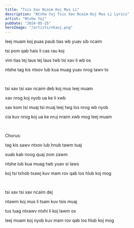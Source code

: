 ```yaml
---
title: "Tsis Xav Ncaim Koj Mus Li"
description: "Ntxhw Yaj Tsis Xav Ncaim Koj Mus Li Lyrics"
artist: "Ntxhw Yaj"
pubDate: "2024-05-25"
heroImage: "/artists/nkauj.png"
---
```


leej muam koj puas paub tias wb yuav sib ncaim

tsi pom qab hais li cas rau koj

vim tias tej laus tej laus twb tsi xav li wb os

ntshe tag kis ntxov lub kua muag yuav nrog tawv to

<br />

tsi xav tsi xav ncaim deb koj mus leej muam

xav nrog koj nyob ua ke li xwb

xav kom tsi muaj tsi muaj leej twg los nrog wb nyob

cia kuv nrog koj ua ke nruj nraim xwb mog leej muam

<br />

Chorus:

tag kis sawv ntxov lub hnub tawm tuaj

suab kab noog quaj zom zawm

ntshe lub kua muag twb yuav si laws

koj tsi txhob txawj kuv mam rov qab los hlub koj mog

<br />

tsi xav tsi xav ncaim dej

ntawm koj mus li tsam kuv tsis muaj

tus luag ntxawv ntxhi li koj lawm os

leej muam koj nyob kuv mam rov qab los hlub koj mog
